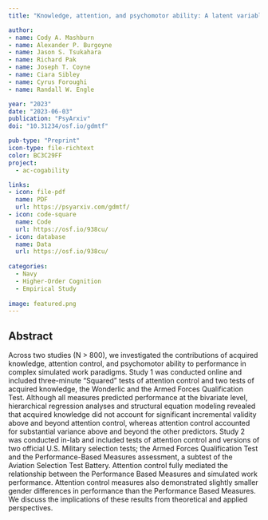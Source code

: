 ```yaml
---
title: "Knowledge, attention, and psychomotor ability: A latent variable approach to understanding individual differences in simulated work performance"

author:
- name: Cody A. Mashburn
- name: Alexander P. Burgoyne
- name: Jason S. Tsukahara
- name: Richard Pak
- name: Joseph T. Coyne
- name: Ciara Sibley
- name: Cyrus Foroughi
- name: Randall W. Engle

year: "2023"
date: "2023-06-03"
publication: "PsyArxiv"
doi: "10.31234/osf.io/gdmtf"

pub-type: "Preprint"
icon-type: file-richtext
color: BC3C29FF
project:
  - ac-cogability

links:
- icon: file-pdf
  name: PDF
  url: https://psyarxiv.com/gdmtf/
- icon: code-square
  name: Code
  url: https://osf.io/938cu/
- icon: database
  name: Data
  url: https://osf.io/938cu/
  
categories:
  - Navy
  - Higher-Order Cognition
  - Empirical Study
  
image: featured.png
---
```


## Abstract

Across two studies (N \> 800), we investigated the contributions of acquired knowledge, attention control, and psychomotor ability to performance in complex simulated work paradigms. Study 1 was conducted online and included three-minute “Squared” tests of attention control and two tests of acquired knowledge, the Wonderlic and the Armed Forces Qualification Test. Although all measures predicted performance at the bivariate level, hierarchical regression analyses and structural equation modeling revealed that acquired knowledge did not account for significant incremental validity above and beyond attention control, whereas attention control accounted for substantial variance above and beyond the other predictors. Study 2 was conducted in-lab and included tests of attention control and versions of two official U.S. Military selection tests; the Armed Forces Qualification Test and the Performance-Based Measures assessment, a subtest of the Aviation Selection Test Battery. Attention control fully mediated the relationship between the Performance Based Measures and simulated work performance. Attention control measures also demonstrated slightly smaller gender differences in performance than the Performance Based Measures. We discuss the implications of these results from theoretical and applied perspectives.
